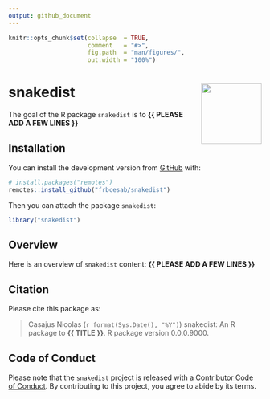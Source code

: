 ```yaml
---
output: github_document
---
```


<!-- README.md is generated from README.Rmd. Please edit that file -->


```r
knitr::opts_chunk$set(collapse  = TRUE,
                      comment   = "#>",
                      fig.path  = "man/figures/",
                      out.width = "100%")
```



snakedist <img src="man/figures/package-sticker.png" align="right" style="float:right; height:120px;"/>
=========================================================

<!-- badges: start -->
<!-- badges: end -->


The goal of the R package `snakedist` is to **{{ PLEASE ADD A FEW LINES }}**



## Installation

You can install the development version from [GitHub](https://github.com/) with:

```r
# install.packages("remotes")
remotes::install_github("frbcesab/snakedist")
```

Then you can attach the package `snakedist`:

```r
library("snakedist")
```



## Overview

Here is an overview of `snakedist` content: **{{ PLEASE ADD A FEW LINES }}**



## Citation

Please cite this package as: 

> Casajus Nicolas (`r format(Sys.Date(), "%Y")`) snakedist: An R 
package to **{{ TITLE }}**. R package version 0.0.0.9000.



## Code of Conduct

Please note that the `snakedist` project is released with a 
[Contributor Code of Conduct](https://www.contributor-covenant.org/version/2/1/code_of_conduct/). 
By contributing to this project, you agree to abide by its terms.
